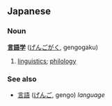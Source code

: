 == Japanese ==
=== Noun ===
'''[[言]][[語]][[学]]''' ([[げんごがく]], gengogaku)

# [[linguistics]]; [[philology]]

=== See also ===
* [[言語]] ([[げんご]], gengo) ''language''